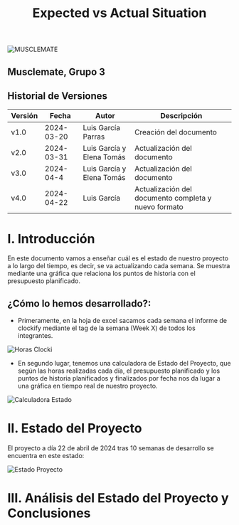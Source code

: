 ﻿---
title: Expected vs Actual Situation
---
![MUSCLEMATE](logo.png)

## Musclemate, Grupo 3

## Historial de Versiones
| Versión | Fecha      | Autor          | Descripción                  |
| ------- | ---------- | -------------- | ---------------------------- |
| v1.0    | 2024-03-20 | Luis García Parras | Creación del documento       |
| v2.0    | 2024-03-31 | Luis García y Elena Tomás  | Actualización del documento |
| v3.0    | 2024-04-4 | Luis García y Elena Tomás  | Actualización del documento |
| v4.0    | 2024-04-22 | Luis García  | Actualización del documento completa y nuevo formato |





# <a name="_86eteoxm07in"></a>I. Introducción

En este documento vamos a enseñar cuál es el estado de nuestro proyecto a lo largo del tiempo, es decir, se va actualizando cada semana. Se muestra mediante una gráfica que relaciona los puntos de historia con el presupuesto planificado.


## <a name="_ojigv5mwcwha"></a>¿Cómo lo hemos desarrollado?:

- Primeramente, en la hoja de excel sacamos cada semana el informe de clockify mediante el tag de la semana (Week X) de todos los integrantes.

![Horas Clocki](horas_clocki.png)

- En segundo lugar, tenemos una calculadora de Estado del Proyecto, que según las horas realizadas cada día, el presupuesto planificado y los puntos de historia planificados y finalizados por fecha nos da lugar a una gráfica en tiempo real de nuestro proyecto.

![Calculadora Estado](calculadora_estado.png)

# <a name="_86eteoxm07in"></a>II. Estado del Proyecto

El proyecto a día 22 de abril de 2024 tras 10 semanas de desarrollo se encuentra en este estado:

![Estado Proyecto](estado_proyecto.png)

# <a name="_86eteoxm07in"></a>III. Análisis del Estado del Proyecto y Conclusiones






